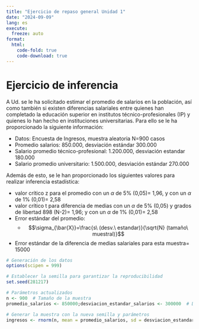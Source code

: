 ```yaml
---
title: "Ejercicio de repaso general Unidad 1"
date: "2024-09-09"
lang: es
execute:
  freeze: auto 
format: 
  html:
    code-fold: true
    code-download: true
---
```


# Ejercicio de inferencia

A Ud. se le ha solicitado estimar el promedio de salarios en la población, así como también si existen diferencias salariales entre quienes han completado la educación superior en institutos técnico-profesionales (IP) y  quienes lo han hecho en instituciones universitarias. Para ello se le ha proporcionado la siguiente información:
  
  - Datos: Encuesta de Ingresos, muestra aleatoria N=900 casos
  - Promedio salarios: 850.000, desviación estándar 300.000
  - Salario promedio técnico-profesional: 1.200.000, desviación estandar 180.000
  - Salario promedio universitario: 1.500.000, desviación estándar 270.000
  
Además de esto, se le han proporcionado los siguientes valores para realizar  inferencia estadística:
  
  - valor crítico z para el promedio con un $\alpha$ de 5% (0,05)= 1,96, y con un $\alpha$ de 1% (0,01)= 2,58
  - valor crítico t para diferencia de medias con  un $\alpha$ de 5% (0,05) y grados de libertad 898 (N-2)= 1,96; y con un $\alpha$ de 1% (0,01)= 2,58
  - Error estándar del promedio:
    - $$\sigma_{\bar{X}}=\frac{s\ (desv.\ estandar)}{\sqrt{N} (tamaño\ muestral)}$$
  - Error estándar de la diferencia de medias salariales para esta muestra= 15000


```r
# Generación de los datos
options(scipen = 999)

# Establecer la semilla para garantizar la reproducibilidad
set.seed(281217)  

# Parámetros actualizados
n <- 900  # Tamaño de la muestra
promedio_salarios <- 850000;desviacion_estandar_salarios <- 300000  # Desviación estándar de los salarios

# Generar la muestra con la nueva semilla y parámetros
ingresos <- rnorm(n, mean = promedio_salarios, sd = desviacion_estandar_salarios)
```
